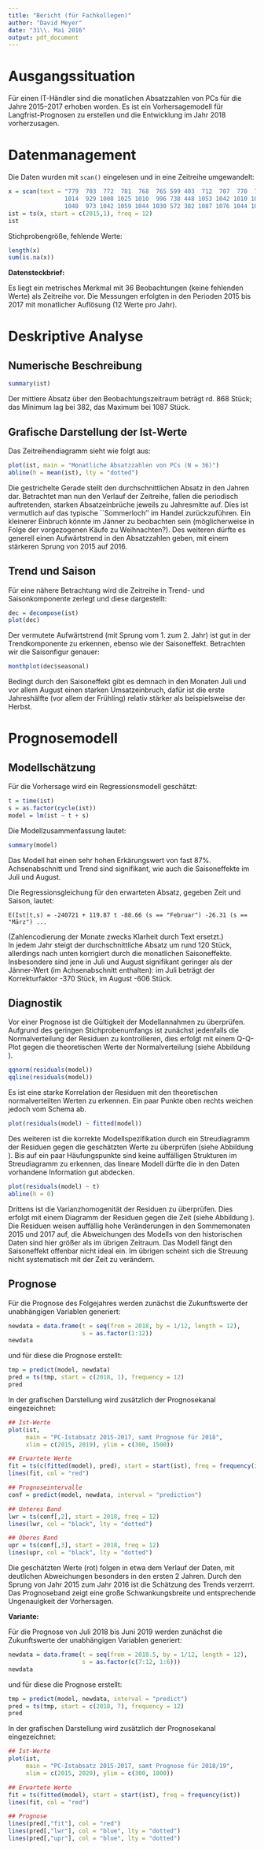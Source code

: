 ```yaml
---
title: "Bericht (für Fachkollegen)"
author: "David Meyer"
date: "31\\. Mai 2016"
output: pdf_document
---
```


# Ausgangssituation

Für einen IT-Händler sind die monatlichen Absatzzahlen von PCs für die
Jahre 2015--2017 erhoben worden. Es ist ein Vorhersagemodell für
Langfrist-Prognosen zu erstellen und die Entwicklung im Jahr 2018
vorherzusagen.

# Datenmanagement

Die Daten wurden mit `scan()` eingelesen und in eine Zeitreihe umgewandelt:

```r
x = scan(text = "779  703  772  781  768  765 599 403  712  707  770  777
                1014  929 1008 1025 1010  996 738 448 1053 1042 1010 1022
                1048  973 1042 1059 1044 1030 572 382 1087 1076 1044 1056")
ist = ts(x, start = c(2015,1), freq = 12)
ist
```

Stichprobengröße, fehlende Werte:

```r
length(x)
sum(is.na(x))
```

**Datensteckbrief:**

Es liegt ein metrisches Merkmal mit 36 Beobachtungen (keine fehlenden Werte) 
als Zeitreihe vor. Die Messungen erfolgten in den Perioden 2015 bis 2017 mit monatlicher Auflösung (12 Werte pro Jahr).
 
# Deskriptive Analyse

## Numerische Beschreibung

```r
summary(ist)
```

Der mittlere Absatz über den Beobachtungszeitraum beträgt rd. 868 Stück; das Minimum lag bei 382, das Maximum bei 1087 Stück.


## Grafische Darstellung der Ist-Werte

Das Zeitreihendiagramm sieht wie folgt aus:

```r
plot(ist, main = "Monatliche Absatzzahlen von PCs (N = 36)")
abline(h = mean(ist), lty = "dotted")
```

Die gestrichelte Gerade stellt den durchschnittlichen Absatz in den Jahren
dar. Betrachtet man nun den Verlauf der Zeitreihe, fallen die periodisch
auftretenden, starken Absatzeinbrüche jeweils zu Jahresmitte auf. Dies ist
vermutlich auf das typische ``Sommerloch'' im Handel zurückzuführen. Ein
kleinerer Einbruch könnte im Jänner zu beobachten sein (möglicherweise in
Folge der vorgezogenen Käufe zu Weihnachten?). Des weiteren dürfte es
generell einen Aufwärtstrend in den Absatzzahlen geben, mit einem stärkeren
Sprung von 2015 auf 2016.

## Trend und Saison

Für eine nähere Betrachtung wird die Zeitreihe in Trend- und Saisonkomponente
zerlegt und diese dargestellt:

```r
dec = decompose(ist)
plot(dec)
```

Der vermutete Aufwärtstrend (mit Sprung vom 1. zum 2. Jahr) ist gut in der
Trendkomponente zu erkennen, ebenso wie der Saisoneffekt. Betrachten wir die
Saisonfigur genauer:

```r
monthplot(dec$seasonal)
```

Bedingt durch den Saisoneffekt gibt es demnach in den Monaten Juli und vor
allem August einen starken Umsatzeinbruch, dafür ist die erste Jahreshälfte
(vor allem der Frühling) relativ stärker als beispielsweise der Herbst. 

# Prognosemodell

## Modellschätzung

Für die Vorhersage wird ein Regressionsmodell geschätzt:

```r
t = time(ist)
s = as.factor(cycle(ist))
model = lm(ist ~ t + s)
```

Die Modellzusammenfassung lautet:

```r
summary(model)
```

Das Modell hat einen sehr hohen Erkärungswert von fast 87%. Achsenabschnitt und Trend sind signifikant, wie auch die Saisoneffekte im Juli und August. 

Die Regressionsgleichung für den erwarteten Absatz, gegeben Zeit und Saison, lautet:

    E(Ist|t,s) = -240721 + 119.87 t -88.66 (s == "Februar") -26.31 (s == "März") ...
    
(Zahlencodierung der Monate zwecks Klarheit durch Text ersetzt.)    
In jedem Jahr
steigt der durchschnittliche Absatz um rund 120 Stück, allerdings nach unten
korrigiert durch die monatlichen Saisoneffekte. Insbesondere sind jene in
Juli und August signifikant geringer als der Jänner-Wert (im
Achsenabschnitt enthalten): im Juli beträgt der Korrekturfaktor -370 Stück, im August -606 Stück.

## Diagnostik

Vor einer Prognose ist die Gültigkeit der Modellannahmen zu
überprüfen. Aufgrund des geringen Stichprobenumfangs ist zunächst jedenfalls
die Normalverteilung der Residuen zu kontrollieren, dies erfolgt mit
einem Q-Q-Plot gegen die theoretischen Werte der Normalverteilung
(siehe Abbildung \ref{fig:qqnorm}).

```r
qqnorm(residuals(model))
qqline(residuals(model))
```

Es ist eine starke Korrelation der Residuen mit den theoretischen
normalverteilten Werten zu erkennen. Ein paar Punkte oben rechts weichen jedoch vom Schema ab.

```r
plot(residuals(model) ~ fitted(model))
```

Des weiteren ist die korrekte Modellspezifikation durch ein
Streudiagramm der Residuen gegen die geschätzten Werte zu überprüfen
(siehe Abbildung \ref{fig:resfitted}). Bis auf ein paar Häufungspunkte sind keine auffälligen
Strukturen im Streudiagramm zu erkennen, das lineare Modell dürfte die
in den Daten vorhandene Information gut abdecken.

```r
plot(residuals(model) ~ t)
abline(h = 0)
```

Drittens ist die Varianzhomogenität der Residuen zu überprüfen. Dies erfolgt mit einem Diagramm der Residuen gegen die Zeit (siehe Abbildung \ref{fig:resid}). Die Residuen weisen auffällig hohe Veränderungen in den Sommemonaten 2015 und 2017 auf, die Abweichungen des Modells von den historischen Daten sind hier größer als im übrigen Zeitraum. Das Modell fängt den Saisoneffekt offenbar nicht ideal ein. Im übrigen scheint sich die Streuung nicht systematisch mit der Zeit zu verändern.


## Prognose

Für die Prognose des Folgejahres werden zunächst die Zukunftswerte der
unabhängigen Variablen generiert:
```r
newdata = data.frame(t = seq(from = 2018, by = 1/12, length = 12), 
                     s = as.factor(1:12))
newdata
```

und für diese die Prognose erstellt:

```r
tmp = predict(model, newdata)
pred = ts(tmp, start = c(2018, 1), frequency = 12)
pred
```

In der grafischen Darstellung wird zusätzlich der Prognosekanal
eingezeichnet:

```r
## Ist-Werte
plot(ist,
     main = "PC-Istabsatz 2015-2017, samt Prognose für 2018",
     xlim = c(2015, 2019), ylim = c(300, 1500))

## Erwartete Werte
fit = ts(c(fitted(model), pred), start = start(ist), freq = frequency(ist))
lines(fit, col = "red")

## Prognoseintervalle
conf = predict(model, newdata, interval = "prediction")

## Unteres Band
lwr = ts(conf[,2], start = 2018, freq = 12)
lines(lwr, col = "black", lty = "dotted")

## Oberes Band
upr = ts(conf[,3], start = 2018, freq = 12)
lines(upr, col = "black", lty = "dotted")
```

Die geschätzten Werte (rot) folgen in etwa dem Verlauf der Daten, mit deutlichen Abweichungen besonders in den ersten 2 Jahren. Durch den Sprung von Jahr 2015 zum Jahr 2016 ist die Schätzung des Trends verzerrt. Das Prognoseband zeigt eine große Schwankungsbreite und entsprechende Ungenauigkeit der Vorhersagen.

**Variante:**

Für die Prognose von Juli 2018 bis Juni 2019 werden zunächst die Zukunftswerte der
unabhängigen Variablen generiert:

```r
newdata = data.frame(t = seq(from = 2018.5, by = 1/12, length = 12), 
                     s = as.factor(c(7:12, 1:6)))
newdata
```

und für diese die Prognose erstellt:

```r
tmp = predict(model, newdata, interval = "predict")
pred = ts(tmp, start = c(2018, 7), frequency = 12)
pred
```

In der grafischen Darstellung wird zusätzlich der Prognosekanal
eingezeichnet:

```r
## Ist-Werte
plot(ist,
     main = "PC-Istabsatz 2015-2017, samt Prognose für 2018/19",
     xlim = c(2015, 2020), ylim = c(300, 1800))

## Erwartete Werte
fit = ts(fitted(model), start = start(ist), freq = frequency(ist))
lines(fit, col = "red")

## Prognose
lines(pred[,"fit"], col = "red")
lines(pred[,"lwr"], col = "blue", lty = "dotted")
lines(pred[,"upr"], col = "blue", lty = "dotted")

```